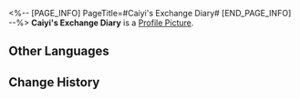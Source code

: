 <%-- [PAGE_INFO]
PageTitle=#Caiyi's Exchange Diary#
[END_PAGE_INFO] --%>
{{Item Infobox
|id          = 140223
|image       = Item Caiyi's Exchange Diary.png
|type        = Mission Item
|invCategory = Missions
|rarity      = 3
|effect      = 
|description = Caiyi hopes that her friend can take care of her daughter, and let her daughter be anything the child wants to be... Except a fighter pilot.
}}
'''Caiyi's Exchange Diary''' is a [[Profile Picture]].

==Other Languages==
{{Other Languages
|en   = Caiyi's Exchange Diary
|zhs  = 采翼的交换日记
|zht  = 采翼的交換日記
|ja   = 采翼の交換日記
|ko   = 채이의 교환 일기
|es   = Diario de intercambios de Caiyi
|fr   = Journal partagé de Caiyi
|ru   = Записи Цайи
|th   = ไดอารี่แลกเปลี่ยนของ Caiyi
|vi   = Nhật Ký Trao Đổi Của Caiyi
|de   = Caiyis Austauschtagebuch
|id   = Diari Pertukaran Caiyi
|pt   = Diário de Conversa da Caiyi
}}

==Change History==
{{Change History|1.2}}